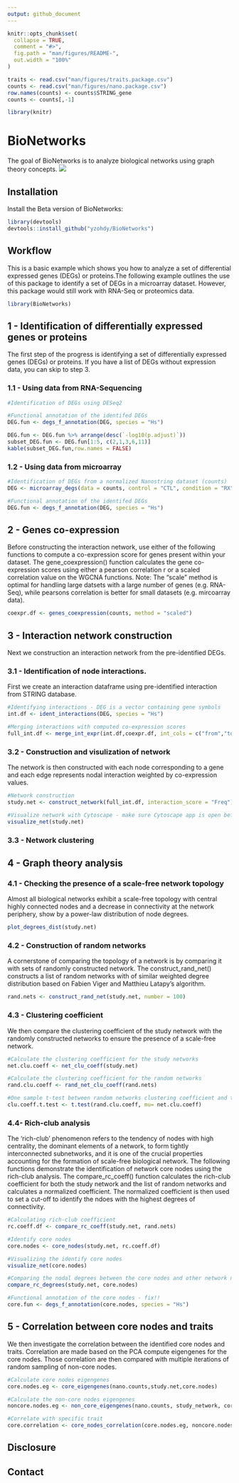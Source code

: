 ```yaml
---
output: github_document
---
```


<!-- README.md is generated from README.Rmd. Please ed  it that file -->

```r
knitr::opts_chunk$set(
  collapse = TRUE,
  comment = "#>",
  fig.path = "man/figures/README-",
  out.width = "100%"
)

traits <- read.csv("man/figures/traits.package.csv")
counts <- read.csv("man/figures/nano.package.csv")
row.names(counts) <- counts$STRING_gene
counts <- counts[,-1]

library(knitr)
```

# BioNetworks

<!-- badges: start -->
<!-- badges: end -->

The goal of BioNetworks is to analyze biological networks using graph theory concepts.
![](man/figures/README-Network.png)

## Installation

Install the Beta version of BioNetworks:

``` r
library(devtools)
devtools::install_github("yzohdy/BioNetworks")
```

## Workflow

This is a basic example which shows you how to analyze a set of differential expressed genes (DEGs) or proteins.The following example outlines the use of this package to identify a set of DEGs in a microarray dataset. However, this package would still work with RNA-Seq or proteomics data.

```r
library(BioNetworks)
```

## 1 - Identification of differentially expressed genes or proteins
The first step of the progress is identifying a set of differentially expressed genes (DEGs) or proteins. If you have a list of DEGs without expression data, you can skip to step 3.

### 1.1 - Using data from RNA-Sequencing
```r

#Identification of DEGs using DESeq2

#Functional annotation of the identifed DEGs
DEG.fun <- degs_f_annotation(DEG, species = "Hs")
```
``` r
DEG.fun <- DEG.fun %>% arrange(desc(`-log10(p.adjust)`))
subset_DEG.fun <- DEG.fun[1:5, c(2,1,3,6,11)]
kable(subset_DEG.fun,row.names = FALSE)
```

### 1.2 - Using data from microarray
```r

#Identification of DEGs from a normalized Nanostring dataset (counts)
DEG <- microarray_degs(data = counts, control = "CTL", condition = "RX")

#Functional annotation of the identifed DEGs
DEG.fun <- degs_f_annotation(DEG, species = "Hs")
```

## 2 - Genes co-expression
Before constructing the interaction network, use either of the following functions to compute a co-expression score for genes present within your dataset. The gene_coexpression() function calculates the gene co-expression scores using either a pearson correlation r or a scaled correlation value on the WGCNA functions.
Note: The "scale" method is optimal for handling large datsets with a large number of genes (e.g. RNA-Seq), while pearsons correlation is better for small datasets (e.g. mircoarray data).
```r
coexpr.df <- genes_coexpression(counts, method = "scaled")
```

## 3 - Interaction network construction
Next we construction an interaction network from the pre-identified DEGs.

### 3.1 - Identification of node interactions.
First we create an interaction dataframe using pre-identified interaction from STRING database.
```r
#Identifying interactions - DEG is a vector containing gene symbols 
int.df <- ident_interactions(DEG, species = "Hs")

#Merging interactions with computed co-expression scores
full_int.df <- merge_int_expr(int.df,coexpr.df, int_cols = c("from","to"),coexpr_cols = c("Var1", "Var2"))
```

### 3.2 - Construction and visulization of network
The network is then constructed with each node corresponding to a gene and each edge represents nodal interaction weighted by co-expression values.
```r
#Network construction
study.net <- construct_network(full_int.df, interaction_score = "Freq")

#Visualize network with Cytoscape - make sure Cytoscape app is open before running this function
visualize_net(study.net)
```

### 3.3 - Network clustering



## 4 - Graph theory analysis

### 4.1 - Checking the presence of a scale-free network topology
Almost all biological networks exhibit a scale-free topology with central highly connected nodes and a decrease in connectivity at the network periphery, show by a power-law distribution of node degrees.
```r
plot_degrees_dist(study.net)
```

### 4.2 - Construction of random networks
A cornerstone of comparing the topology of a network is by comparing it with sets of randomly constructed network. The construct_rand_net() constructs a list of random networks with of similar weighted degree distribution based on Fabien Viger and Matthieu Latapy's algorithm.
```r
rand.nets <- construct_rand_net(study.net, number = 100)
```

### 4.3 - Clustering coefficient
We then compare the clustering coefficient of the study network with the randomly constructed networks to ensure the presence of a scale-free network.
```r
#Calculate the clustering coefficient for the study networks
net.clu.coeff <- net_clu_coeff(study.net)

#Calculate the clustering coefficient for the random networks
rand.clu.coeff <- rand_net_clu_coeff(rand.nets)

#One sample t-test between random networks clustering coefficient and the study network
clu.coeff.t.test <- t.test(rand.clu.coeff, mu= net.clu.coeff)

```

### 4.4- Rich-club analysis
The ‘rich-club’ phenomenon refers to the tendency of nodes with high centrality, the dominant elements of a network, to form tightly interconnected subnetworks, and it is one of the crucial properties accounting for the formation of scale-free biological network. The following functions demonstrate the identification of network core nodes using the rich-club analysis. The compare_rc_coeff() function calculates the rich-club coefficient for both the study network and the list of random networks and calculates a normalized coefficient. The normalized coefficient is then used to set a cut-off to identify the ndoes with the highest degrees of connectivity.

```r
#Calculating rich-club coefficient
rc.coeff.df <- compare_rc_coeff(study.net, rand.nets)

#Identify core nodes
core.nodes <- core_nodes(study.net, rc.coeff.df)

#Visualizing the identify core nodes
visualize_net(core.nodes)

#Comparing the nodal degrees between the core nodes and other network nodes
compare_rc_degrees(study.net, core.nodes)

#Functional annotation of the core nodes - fix!!
core.fun <- degs_f_annotation(core.nodes, species = "Hs") 
```

## 5 - Correlation between core nodes and traits
We then investigate the correlation between the identified core nodes and traits. Correlation are made based on the PCA compute eigengenes for the core nodes. Those correlation are then compared with multiple iterations of random sampling of non-core nodes.

```r
#Calculate core nodes eigengenes
core.nodes.eg <- core_eigengenes(nano.counts,study.net,core.nodes)

#Calculate the non-core nodes eigengenes
noncore.nodes.eg <- non_core_eigengenes(nano.counts, study_network, core.nodes, number =100)

#Correlate with specific trait
core.correlation <- core_nodes_correlation(core.nodes.eg, noncore.nodes.eg, outcomes.df, tested_outcome = "survival")


```

## Disclosure



## Contact
